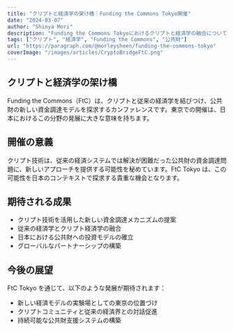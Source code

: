 ```yaml
---
title: "クリプトと経済学の架け橋｜Funding the Commons Tokyo開催"
date: "2024-03-07"
author: "Shinya Mori"
description: "Funding the Commons Tokyoにおけるクリプトと経済学の融合について"
tags: ["クリプト", "経済学", "Funding the Commons", "公共財"]
url: "https://paragraph.com/@morleysheen/funding-the-commons-tokyo"
coverImage: "/images/articles/CryptoBridgeFtC.png"
---
```


## クリプトと経済学の架け橋

Funding the Commons（FtC）は、クリプトと従来の経済学を結びつけ、公共財の新しい資金調達モデルを探求するカンファレンスです。東京での開催は、日本におけるこの分野の発展に大きな意味を持ちます。

## 開催の意義

クリプト技術は、従来の経済システムでは解決が困難だった公共財の資金調達問題に、新しいアプローチを提供する可能性を秘めています。FtC Tokyo は、この可能性を日本のコンテキストで探求する貴重な機会となります。

## 期待される成果

- クリプト技術を活用した新しい資金調達メカニズムの提案
- 従来の経済学とクリプト経済学の融合
- 日本における公共財への投資モデルの確立
- グローバルなパートナーシップの構築

## 今後の展望

FtC Tokyo を通じて、以下のような発展が期待されます：

- 新しい経済モデルの実験場としての東京の位置づけ
- クリプトコミュニティと従来の経済界との対話促進
- 持続可能な公共財支援システムの構築
